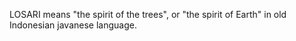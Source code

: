 <!-- Please do not remove or change this AfD message until the issue is settled -->
{{AfDM|page=Losari|date=2007 August 20|substed=yes}}
<!-- End of AfD message, feel free to edit beyond this point -->


{{Wikify|date=March 2007}}
LOSARI means "the spirit of the trees", or "the spirit of Earth" in old Indonesian javanese language.